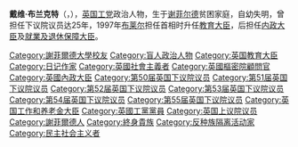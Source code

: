 {{Unreferenced|time=2020-10-28T09:09:43+00:00}}
'''戴维·布兰克特'''（{{lang-en|David Blunkett, Baron Blunkett}}，{{bd|1947年|6月7日||}}），[[英国工党|英国工党]]政治人物，生于[[谢菲尔德|谢菲尔德]]贫困家庭，自幼失明，曾担任下议院议员达25年，1997年[[布莱尔|布莱尔]]担任首相时升任[[教育大臣|教育大臣]]，后担任[[内政大臣_(英国)|内政大臣]]及[[就業及退休保障大臣|就業及退休保障大臣]]。

{{托尼·布莱尔内阁}}

{{DEFAULTSORT:Blunkett, David}}
[[Category:謝菲爾德大學校友|Category:謝菲爾德大學校友]]
[[Category:盲人政治人物|Category:盲人政治人物]]
[[Category:英国教育大臣|Category:英国教育大臣]]
[[Category:日记作家|Category:日记作家]]
[[Category:英國社會主義者|Category:英國社會主義者]]
[[Category:英國樞密院顧問官|Category:英國樞密院顧問官]]
[[Category:英國內政大臣|Category:英國內政大臣]]
[[Category:第50届英国下议院议员|Category:第50届英国下议院议员]]
[[Category:第51届英国下议院议员|Category:第51届英国下议院议员]]
[[Category:第52届英国下议院议员|Category:第52届英国下议院议员]]
[[Category:第53届英国下议院议员|Category:第53届英国下议院议员]]
[[Category:第54届英国下议院议员|Category:第54届英国下议院议员]]
[[Category:第55届英国下议院议员|Category:第55届英国下议院议员]]
[[Category:英国工作和养老金大臣|Category:英国工作和养老金大臣]]
[[Category:英國工黨黨員|Category:英國工黨黨員]]
[[Category:英国上议院议员|Category:英国上议院议员]]
[[Category:謝菲爾德人|Category:謝菲爾德人]]
[[Category:終身貴族|Category:終身貴族]]
[[Category:反种族隔离活动家|Category:反种族隔离活动家]]
[[Category:民主社会主义者|Category:民主社会主义者]]